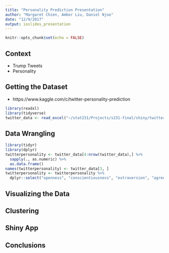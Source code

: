 ```yaml
---
title: "Personality Prediction Presentation"
author: "Margaret Chien, Amber Liu, Daniel Njoo"
date: "12/9/2017"
output: ioslides_presentation
---
```


```r
knitr::opts_chunk$set(echo = FALSE)
```

## Context
- Trump Tweets  
- Personality  

## Getting the Dataset
- https://www.kaggle.com/c/twitter-personality-prediction  
```r
library(readxl)
library(tidyverse)
twitter_data <- read_excel("~/stat231/Projects/s231-final/shiny/twitter_data.xlsx")
```

## Data Wrangling
```r
library(tidyr)
library(dplyr)
twitterpersonality <- twitter_data[4:nrow(twitter_data),] %>% 
  sapply(., as.numeric) %>% 
  as.data.frame()
names(twitterpersonality) <- twitter_data[3, ]
twitterpersonality <- twitterpersonality %>%
  dplyr::select("openness", "conscientiousness", "extraversion", "agreeableness", "Neuroticism", "Machiavellianism", "narcissism", "psychopathy", "followers_count", "statuses_count", "favourites_count", "kloutscore", "PercentOrigTweets", "PercentRT", "PercentReplies")
```

## Visualizing the Data



## Clustering



## Shiny App



## Conclusions
